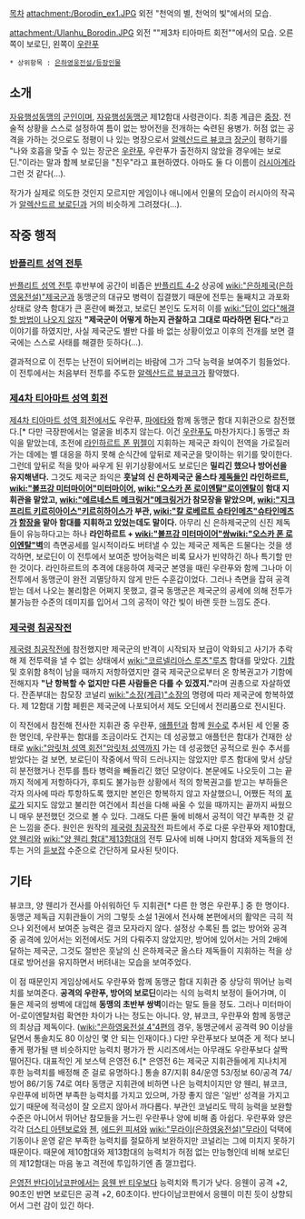[[목차]]
attachment:/Borodin_ex1.JPG
외전 "천억의 별, 천억의 빛"에서의 모습. 

attachment:/Ulanhu_Borodin.JPG 
외전 ""제3차 티아마트 회전""에서의 모습. 오른쪽이 보로딘, 왼쪽이 [[우란푸]]

 * 상위항목 : [[은하영웅전설/등장인물]]

== 소개 ==
[[자유행성동맹]]의 [[군인]]이며, [[자유행성동맹군]] 제12함대 사령관이다. 최종 계급은 [[중장]]. 전술적 상황을 스스로 설정하여 틈이 없는 방어전을 전개하는 숙련된 용병가. 허점 없는 공격을 가하는 것으로도 정평이 나 있는 명장으로서 [[알렉산드르 뷰코크]] [[장군]]이 평하기를 "나와 호흡을 맞출 수 있는 장군은 [[우란푸]], 우란푸가 출전하지 않았을 경우에는 보로딘."이라는 말과 함께 보로딘을 "친우"라고 표현하였다. 아마도 둘 다 이름이 [[러시아]]계라 그런 것 같다(…).

작가가 실제로 의도한 것인지 모르지만 게임이나 애니에서 인물의 모습이 러시아의 작곡가 [[알렉산드르 보로딘]]과 거의 비슷하게 그려졌다(…).

== 작중 행적 ==
=== [[반플리트 성역 전투]] ===
[[반플리트 성역 전투]] 후반부에 공간이 비좁은 [[반플리트 4-2]] 상공에 [[wiki:"은하제국(은하영웅전설)"제국군]]과 동맹군의 대규모 병력이 집결했기 때문에 전투는 둘째치고 과포화상태로 양측 함대가 큰 혼란에 빠졌고, 보로딘 본인도 도저히 이를 [[wiki:"답이 없다"해결할 방법이 나오지 않자]] '''"제국군이 어떻게 하는지 관찰하고 그대로 따라하면 된다."'''라고 이야기를 하였지만, 사실 제국군도 별반 다를 바 없는 상황이었고 이후의 전개를 보면 결국에는 스스로 사태를 해결한 듯하다(…). 

결과적으로 이 전투는 난전이 되어버리는 바람에 그가 그닥 능력을 보여주기 힘들었다. 이 전투에서는 처음부터 전투를 주도한 [[알렉산드르 뷰코크]]가 활약했다.

=== [[제4차 티아마트 성역 회전]] ===
[[제4차 티아마트 성역 회전]]에서도 우란푸, [[파에타]]와 함께 동맹군 함대 지휘관으로 참전했다.[* 다만 극장판에서는 얼굴을 비추지 않는다. 이건 [[우란푸]]도 마찬가지다.] 동맹군 좌익을 맡았는데, 초전에 [[라인하르트 폰 뮈젤]]이 지휘하는 제국군 좌익이 전역을 가로질러 가는 데에는 별 대응을 하지 못해 순식간에 앞뒤로 제국군을 맞이하는 위기를 맞이한다.
그런데 앞뒤로 적을 맞아 싸우게 된 위기상황에서도 보로딘은 '''밀리긴 했으나 방어선을 유지해낸다.''' 그것도 제국군 좌익은 '''훗날의 신 은하제국군 올스타 [[제독]]들인 라인하르트, [[wiki:"볼프강 미터마이어"미터마이어]], [[wiki:"오스카 폰 로이엔탈"로이엔탈]]이 함대 지휘관을 맡았고, [[wiki:"에르네스트 메크링거"메크링거]]가 참모장을 맡았으며, [[wiki:"지크프리트 키르히아이스"키르히하이스]]가 부관, [[wiki:"칼 로베르트 슈타인메츠"슈타인메츠]]가 [[함장]]을 맡아 함대를 지휘하고 있었는데도 말이다.''' 아무리 신 은하제국군의 신진 제독들이 유능하다고는 하나 '''라인하르트 + [[wiki:"볼프강 미터마이어"쌍]][[wiki:"오스카 폰 로이엔탈"벽]]'''의 측면공세를 일시적이라도 버텨낼 수 있는 제국군 제독은 드물다는 것을 생각하면, 보로딘이 이 전투에서 보여준 방어능력은 비록 묘사가 빈약하긴 하나 특기할 만한 것이다. 라인하르트의 추격에 대응하여 제국군 본영을 때린 우란푸와 함께 그나마 이 전투에서 동맹군이 완전 괴멸당하지 않게 만든 수훈갑이었다. 그러나 측면을 잡혀 공격받는 데서 나오는 불리함은 어쩌지 못했고, 결국 동맹군은 제국군의 공세에 의해 전투가 불가능한 수준의 데미지를 입어서 그의 공적이 약간 빛이 바랜 듯한 느낌도 준다.

=== [[제국령 침공작전]] ===
[[제국령 침공작전]]에 참전했지만 제국군의 반격이 시작되자 보급이 악화되고 사기가 추락해 제 전투력을 낼 수 없는 상태에서 [[wiki:"코르넬리아스 루츠"루츠]] 함대를 맞았다. [[기함]] 및 호위함 8척이 남을 때까지 저항하였지만 결국 제국군으로부터 온 항복권고가 기함에 전해지자 '''"난 항복할 수 없지만 다른 사람들은 다를 수 있겠지."'''라며 권총으로 자살하였다. 잔존부대는 참모장 코널리 [[wiki:"소장(계급)"소장]]의 명령에 따라 제국군에 항복하였다. 제 12함대 기함 페륀은 제국군에 나포되어서 제도 오딘에서 전리품으로 전시된다.

이 작전에서 참전해 전사한 지휘관 중 우란푸, [[애플턴]]과 함께 [[원수]]로 추서된 세 인물 중 한 명인데, 우란푸는 함대를 조금이라도 건지는 데 성공했고 애플턴은 함대가 건재한 상태로 [[wiki:"암릿처 성역 회전"암릿처 성역]]까지 가는 데 성공했던 공적으로 원수 추서를 받았다는 걸 보면, 보로딘이 작중에서 딱히 드러나지는 않았지만 루츠 함대에 맞서 상당히 분전했거나 전투를 틈타 병력을 빼돌리긴 했던 모양이다. 
본문에도 나오듯이 그는 끝까지 적에게 저항하다가, 후퇴도 불가능한 상황에서 적의 항복권고를 받고는 부하들은 각자 의사에 따라 투항하도록 했지만 본인은 항복하지 않고 자살했으니, 어쨌든 적의 [[포로]]가 되지도 않았고 불리한 여건에서 최선을 다해 싸울 수 있을 때까지는 끝까지 싸웠으니 매우 분전했던 것으로 볼 수 있다. 그래도 다른 둘에 비해서 공적이 약간 부족한 것 같은 느낌을 준다. 원인은 원작의 [[제국령 침공작전]] 파트에서 주로 다룬 우란푸와 제10함대, [[양 웬리]]와 [[wiki:"양 웬리 함대"제13함대]]의 전투 묘사에 비해 나머지 함대와 제독들의 전투는 거의 [[듣보잡]] 수준으로 간단하게 묘사된 탓이다.

== 기타 ==
뷰코크, 양 웬리가 전사를 아쉬워하던 두 지휘관[* 다른 한 명은 우란푸.] 중 한 명이다. 동맹군 제독급 지휘관들이 거의 그렇듯 소설 1권에서 전사해 본편에서의 활약은 극히 적으나 외전에서 보여준 능력은 결코 모자라지 않다.
설정상 수록된 틈 없는 방어와 공격 중 공격에 있어서는 외전에서도 거의 다뤄주지 않았지만, 방어에 있어서는 거의 2배에 달하는 제국군, 그것도 절반은 훗날의 신 은하제국군 올스타 제독들이 지휘하는 적을 상대로 방어선을 유지하면서 버텨내는 모습을 보여주었다.

이 점 때문인지 게임상에서도 우란푸와 함께 동맹군 함대 지휘관 중 상당히 뛰어난 능력치를 보여준다. '''공격의 우란푸, 방어의 보로딘'''이라는 식의 능력치 보정이 들어가며, 이 둘은 제국의 쌍벽에 대입해 '''동맹의 초반부 쌍벽'''이라는 말도 들을 정도. 그러나 미터마이어-로이엔탈처럼 확연한 차이가 나는 정도는 아니다. 양, 뷰코크, 우란푸와 함께 동맹군의 최상급 제독이다. ([[wiki:"은하영웅전설 4"4편]]의 경우, 동맹군에서 공격력 90 이상을 달면서 통솔치도 80 이상인 몇 안 되는 인재이다.)
다만 우란푸보다 보여준 게 적다 보니 좋게 평가될 땐 비슷하지만 능력치 평가가 짠 시리즈에서는 아무래도 우란푸보다 살짝 떨어진다. 대표적인 게 보스텍 은영전 6.[* 은영전 6는 제국군 지휘관들에게 지나치게 후한 능력치를 배정해 준 걸로 유명하다.] 통솔 87/지휘 84/운영 53/정보 60/공격 74/방어 86/기동 74로 여타 동맹군 지휘관에 비하면 나은 능력치이지만 양 웬리, 뷰코크, 우란푸에 비하면 부족한 능력치를 가지고 있으며, 가장 좋지 않은 '일반' 성격을 가지고 있기 때문에 적극성이 잘 오르지 않아서 까다롭다. 부관인 코널리도 딱히 능력을 보완할 수준은 아니어서 뛰어난 참모들을 거느린 우란푸나 양에 비해 좀 아쉽다. 우란푸와 양은 각각 [[더스티 아텐보로]]와 [[첸]], [[에드윈 피셔]]와 [[wiki:"무라이(은하영웅전설)"무라이]] 덕택에 기동이나 운영 같은 부족한 능력치를 절묘하게 보완하지만 코널리는 그에 미치지 못하기 때문이다. 때문에 제10함대와 제13함대의 능력치가 허점 없는 만능형인데 비해 보로딘의 제12함대는 마음 놓고 격전에 투입하기엔 좀 껄끄럽다.

[[은영전 반다이남코판]]에서는 [[응웬 반 티우]]보다 능력치와 특기가 낮다. 응웬이 공격 +2, 90초인 반면 보로딘은 공격 +2, 60초이다. 반다이남코판에서 응웬이 미친 듯이 상향되어서 그런 감이 있긴 하다.
